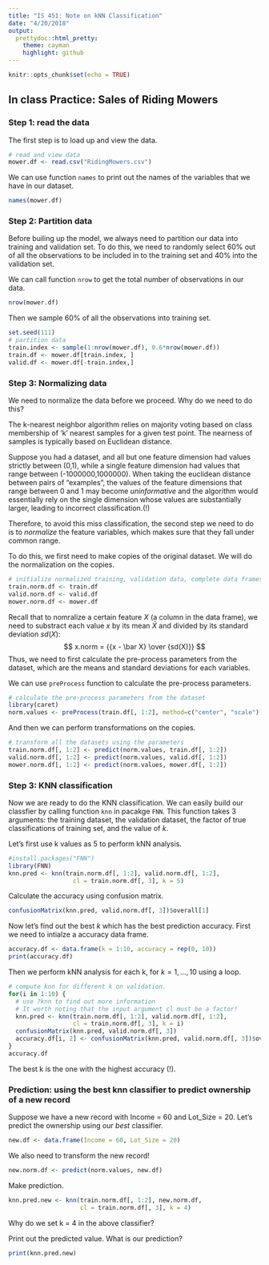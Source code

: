 ```yaml
---
title: "IS 451: Note on kNN Classification"
date: "4/20/2018"
output: 
  prettydoc::html_pretty:
    theme: cayman
    highlight: github
---
```


```r
knitr::opts_chunk$set(echo = TRUE)
```

## In class Practice: Sales of Riding Mowers


### Step 1: read the data

The first step is to load up and view the data. 

```r
# read and view data
mower.df <- read.csv("RidingMowers.csv")
```

We can use function `names` to print out the names of the variables that we have in our dataset.

```r
names(mower.df)
```
### Step 2: Partition data

Before builing up the model, we always need to partition our data into training and validation set. To do this, we need to randomly select 60% out of all the observations to be included in to the training set and 40% into the validation set.

We can call function `nrow` to get the total number of observations in our data. 
```r
nrow(mower.df)
```

Then we sample 60% of all the observations into training set.

```r
set.seed(111) 
# partition data
train.index <- sample(1:nrow(mower.df), 0.6*nrow(mower.df))
train.df <- mower.df[train.index, ]
valid.df <- mower.df[-train.index,]
```



### Step 3: Normalizing data

We need to normalize the data before we proceed. Why do we need to do this?

The k-nearest neighbor algorithm relies on majority voting based on class membership of 'k' nearest samples for a given test point. The nearness of samples is typically based on Euclidean distance.

Suppose you had a dataset, and all but one feature dimension had values strictly between (0,1), while a single feature dimension had values that range between (-1000000,1000000). When taking the euclidean distance between pairs of "examples", the values of the feature dimensions that range between 0 and 1 may become *uninformative* and the algorithm would essentially rely on the single dimension whose values are substantially larger, leading to incorrect classification.(!)

Therefore, to avoid this miss classification, the second step we need to do is to *normalize* the feature variables, which makes sure that they fall under common range. 

To do this, we first need to make copies of the original dataset. We will do the normalization on the copies. 

```r
# initialize normalized training, validation data, complete data frames by making copies of the original dataset
train.norm.df <- train.df
valid.norm.df <- valid.df
mower.norm.df <- mower.df
```


Recall that to nomralize a certain feature $X$ (a column in the data frame), we need to substract each value $x$ by its mean $\bar X$ and divided by its standard deviation $sd(X)$:
$$
x.norm = {{x - \bar X} \over {sd(X)}}
$$
Thus, we need to first calculate the pre-process parameters from the dataset, which are the means and standard deviations for each variables.

We can use `preProcess` function to calculate the pre-process parameters.

```r
# calculate the pre-process parameters from the dataset
library(caret)
norm.values <- preProcess(train.df[, 1:2], method=c("center", "scale"))
```

And then we can perform transformations on the copies.
```r
# transform all the datasets using the parameters
train.norm.df[, 1:2] <- predict(norm.values, train.df[, 1:2])
valid.norm.df[, 1:2] <- predict(norm.values, valid.df[, 1:2])
mower.norm.df[, 1:2] <- predict(norm.values, mower.df[, 1:2])
```

### Step 3: KNN classification

Now we are ready to do the KNN classification. We can easily build our classfier by calling function `knn` in pacakge `FNN`. This function takes 3 arguments: the training dataset, the validation dataset, the factor of true classifications of training set, and the value of $k$. 

Let's first use k values as 5 to perform kNN analysis.

```r
#install.packages("FNN")
library(FNN)
knn.pred <- knn(train.norm.df[, 1:2], valid.norm.df[, 1:2], 
                  cl = train.norm.df[, 3], k = 5)
```

Calculate the accuracy using confusion matrix.

```r
confusionMatrix(knn.pred, valid.norm.df[, 3])$overall[1]
```

Now let's find out the best $k$ which has the best prediction accuracy. First we need to intialze a accuracy data frame.

```r
accuracy.df <- data.frame(k = 1:10, accuracy = rep(0, 10))
print(accuracy.df)
```

Then we perform kNN analysis for each k, for $k = 1, \dots, 10$ using a loop.

```r
# compute knn for different k on validation.
for(i in 1:10) {
  # use ?knn to find out more information
  # It worth noting that the input argument cl must be a factor!
  knn.pred <- knn(train.norm.df[, 1:2], valid.norm.df[, 1:2], 
                  cl = train.norm.df[, 3], k = i)
  confusionMatrix(knn.pred, valid.norm.df[, 3])
  accuracy.df[i, 2] <- confusionMatrix(knn.pred, valid.norm.df[, 3])$overall[1] 
}
accuracy.df

```

The best k is the one with the highest accuracy (!).

### Prediction: using the best knn classifier to predict ownership of a new record

Suppose we have a new record with Income = 60 and Lot_Size = 20. Let's predict the ownership using our *best* classifier.

```r
new.df <- data.frame(Income = 60, Lot_Size = 20)
```

We also need to transform the new record!

```r
new.norm.df <- predict(norm.values, new.df)
```

Make prediction. 
```r
knn.pred.new <- knn(train.norm.df[, 1:2], new.norm.df, 
                    cl = train.norm.df[, 3], k = 4)
```
Why do we set k = 4 in the above classifier?

Print out the predicted value. What is our prediction?

```r
print(knn.pred.new)
```



